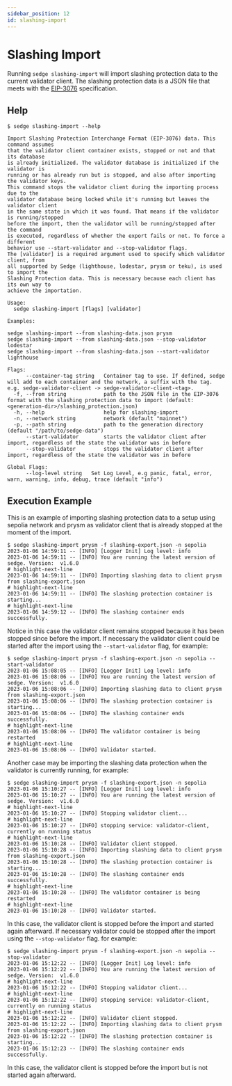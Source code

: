 ```yaml
---
sidebar_position: 12
id: slashing-import 
---
```


# Slashing Import

Running `sedge slashing-import` will import slashing protection data to the current validator client. The slashing protection data is a JSON file that meets with the [EIP-3076](https://eips.ethereum.org/EIPS/eip-3076) specification.

## Help

```shell
$ sedge slashing-import --help

Import Slashing Protection Interchange Format (EIP-3076) data. This command assumes
that the validator client container exists, stopped or not and that its database
is already initialized. The validator database is initialized if the validator is
running or has already run but is stopped, and also after importing the validator keys.
This command stops the validator client during the importing process due to the
validator database being locked while it's running but leaves the validator client
in the same state in which it was found. That means if the validator is running/stopped
before the import, then the validator will be running/stopped after the command
is executed, regardless of whether the export fails or not. To force a different
behavior use --start-validator and --stop-validator flags.
The [validator] is a required argument used to specify which validator client, from
all supported by Sedge (lighthouse, lodestar, prysm or teku), is used to import the
Slashing Protection data. This is necessary because each client has its own way to
achieve the importation.

Usage:
  sedge slashing-import [flags] [validator]

Examples:

sedge slashing-import --from slashing-data.json prysm
sedge slashing-import --from slashing-data.json --stop-validator lodestar
sedge slashing-import --from slashing-data.json --start-validator lighthouse

Flags:
      --container-tag string   Container tag to use. If defined, sedge will add to each container and the network, a suffix with the tag. e.g. sedge-validator-client -> sedge-validator-client-<tag>.
  -f, --from string            path to the JSON file in the EIP-3076 format with the slashing protection data to import (default: <generation-dir>/slashing_protection.json)
  -h, --help                   help for slashing-import
  -n, --network string         network (default "mainnet")
  -p, --path string            path to the generation directory (default "/path/to/sedge-data")
      --start-validator        starts the validator client after import, regardless of the state the validator was in before
      --stop-validator         stops the validator client after import, regardless of the state the validator was in before

Global Flags:
      --log-level string   Set Log Level, e.g panic, fatal, error, warn, warning, info, debug, trace (default "info")
```

## Execution Example

This is an example of importing slashing protection data to a setup using sepolia network and prysm as validator client that is already stopped at the moment of the import.

```shell
$ sedge slashing-import prysm -f slashing-export.json -n sepolia
2023-01-06 14:59:11 -- [INFO] [Logger Init] Log level: info
2023-01-06 14:59:11 -- [INFO] You are running the latest version of sedge. Version:  v1.6.0
# highlight-next-line
2023-01-06 14:59:11 -- [INFO] Importing slashing data to client prysm from slashing-export.json
# highlight-next-line
2023-01-06 14:59:11 -- [INFO] The slashing protection container is starting...
# highlight-next-line
2023-01-06 14:59:12 -- [INFO] The slashing container ends successfully.
```

Notice in this case the validator client remains stopped because it has been stopped since before the import. If necessary the validator client could be started after the import using the `--start-validator` flag, for example:

```shell
$ sedge slashing-import prysm -f slashing-export.json -n sepolia --start-validator
2023-01-06 15:08:05 -- [INFO] [Logger Init] Log level: info
2023-01-06 15:08:06 -- [INFO] You are running the latest version of sedge. Version:  v1.6.0
2023-01-06 15:08:06 -- [INFO] Importing slashing data to client prysm from slashing-export.json
2023-01-06 15:08:06 -- [INFO] The slashing protection container is starting...
2023-01-06 15:08:06 -- [INFO] The slashing container ends successfully.
# highlight-next-line
2023-01-06 15:08:06 -- [INFO] The validator container is being restarted
# highlight-next-line
2023-01-06 15:08:06 -- [INFO] Validator started.
```

Another case may be importing the slashing data protection when the validator is currently running, for example:

```shell
$ sedge slashing-import prysm -f slashing-export.json -n sepolia 
2023-01-06 15:10:27 -- [INFO] [Logger Init] Log level: info
2023-01-06 15:10:27 -- [INFO] You are running the latest version of sedge. Version:  v1.6.0
# highlight-next-line
2023-01-06 15:10:27 -- [INFO] Stopping validator client...
# highlight-next-line
2023-01-06 15:10:27 -- [INFO] stopping service: validator-client, currently on running status
# highlight-next-line
2023-01-06 15:10:28 -- [INFO] Validator client stopped.
2023-01-06 15:10:28 -- [INFO] Importing slashing data to client prysm from slashing-export.json
2023-01-06 15:10:28 -- [INFO] The slashing protection container is starting...
2023-01-06 15:10:28 -- [INFO] The slashing container ends successfully.
# highlight-next-line
2023-01-06 15:10:28 -- [INFO] The validator container is being restarted
# highlight-next-line
2023-01-06 15:10:28 -- [INFO] Validator started.
```

In this case, the validator client is stopped before the import and started again afterward. If necessary validator could be stopped after the import using the `--stop-validator` flag. for example:

 ```shell
$ sedge slashing-import prysm -f slashing-export.json -n sepolia --stop-validator
2023-01-06 15:12:22 -- [INFO] [Logger Init] Log level: info
2023-01-06 15:12:22 -- [INFO] You are running the latest version of sedge. Version:  v1.6.0
# highlight-next-line
2023-01-06 15:12:22 -- [INFO] Stopping validator client...
# highlight-next-line
2023-01-06 15:12:22 -- [INFO] stopping service: validator-client, currently on running status
# highlight-next-line
2023-01-06 15:12:22 -- [INFO] Validator client stopped.
2023-01-06 15:12:22 -- [INFO] Importing slashing data to client prysm from slashing-export.json
2023-01-06 15:12:22 -- [INFO] The slashing protection container is starting...
2023-01-06 15:12:23 -- [INFO] The slashing container ends successfully.
 ```

In this case, the validator client is stopped before the import but is not started again afterward.
